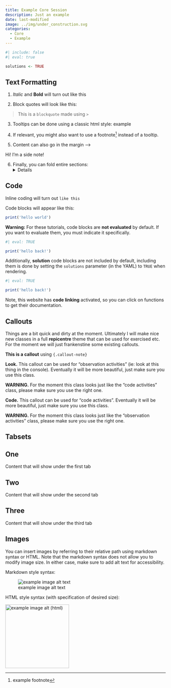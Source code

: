 ```yaml
---
title: Example Core Session
description: Just an example
date: last-modified
image: ../img/under_construction.svg
categories:
  - Core
  - Example
---
```


```r
#| include: false
#| eval: true

solutions <- TRUE
```

## Text Formatting

1. *Italic* and **Bold** will turn out like this

2. Block quotes will look like this:

> This is a `blockquote` made using `>` 

3. Tooltips can be done using a classic html style:
<span class='hoverinfo' data-toggle='tooltip' title='test'>example</span>

4. If relevant, you might also want to use a footnote^[example footnote] instead of a tooltip.

5. Content can also go in the margin -->

::: {.column-margin}

Hi! I'm a side note!

:::

6. Finally, you can fold entire sections:
<details>
  Surprise ! 
</details>


## Code
Inline coding will turn out `like this`

Code blocks will appear like this:
```r
print('hello world')
```

**Warning:** For these tutorials, code blocks are **not evaluated** by default. If you want to evaluate them, you must indicate it specifically.
```r
#| eval: TRUE

print('hello back!')
```

Additionally, **solution** code blocks are not included by default, including them is done by setting the `solutions` parameter (in the YAML) to `TRUE` when rendering.
```r
#| eval: TRUE

print('hello back!')
```

Note, this website has **code linking** activated, so you can click on functions to get their documentation.


## Callouts
Things are a bit quick and dirty at the moment. Ultimately I will make nice new classes in a full **repicentre** theme that can be used for exercised etc. For the moment we will just frankenstine some existing callouts.

::: {.callout-note}
**This is a callout** using `{.callout-note}`
:::

::: {.callout .callout-look}
**Look.** This callout can be used for "observation activities" (ie: look at this thing in the console). Eventually it will be more beautiful, just make sure you use this class. 

**WARNING.** For the moment this class looks just like the "code activities" class, please make sure you use the right one.
:::

::: {.callout .callout-code}
**Code.** This callout can be used for "code activities". Eventually it will be more beautiful, just make sure you use this class. 

**WARNING.** For the moment this class looks just like the "observation activities" class, please make sure you use the right one.
:::




## Tabsets
::: {.panel-tabset .nav-pills}

## One
Content that will show under the first tab

## Two
Content that will show under the second tab

## Three
Content that will show under the third tab
:::


## Images
You can insert images by referring to their relative path using markdown syntax or HTML. Note that the markdown syntax does not allow you to modify image size. In either case, make sure to add alt text for accessibility.

Markdown style syntax:

![example image alt text](../img/under_construction.svg){fig-align="center"}

HTML style syntax (with specification of desired size):

<img src='../img/under_construction.svg' alt='example image alt (html)' width='200'/>

